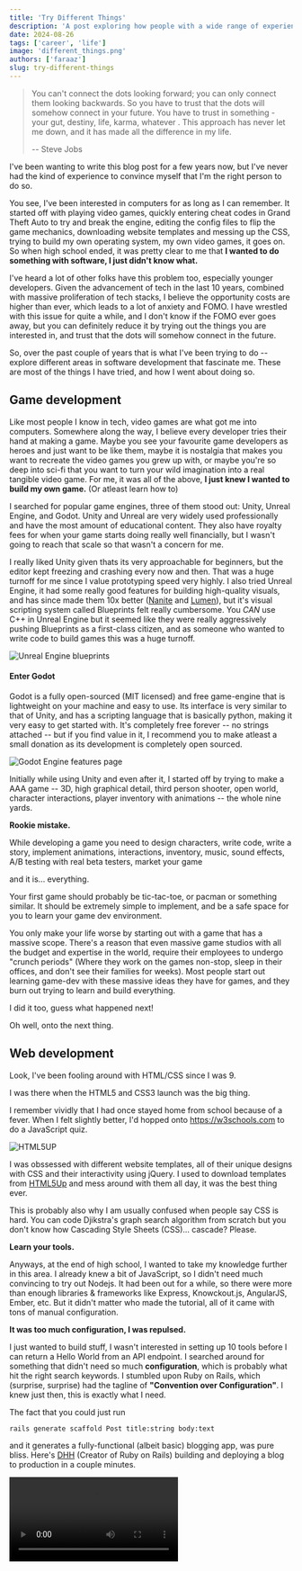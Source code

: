 ```yaml
---
title: 'Try Different Things'
description: 'A post exploring how people with a wide range of experiences are more likely to do well in life, you don’t have to specialize too soon.'
date: 2024-08-26
tags: ['career', 'life']
image: 'different_things.png'
authors: ['faraaz']
slug: try-different-things
---
```



> You can't connect the dots looking forward; you can only connect them looking backwards. So you have to trust that 
>the dots will somehow connect in your future. You have to trust in something - your gut, destiny, life, karma, whatever
>. This approach has never let me down, and it has made all the difference in my life.
>
>-- Steve Jobs

I've been wanting to write this blog post for a few years now, but I've never had the kind of experience to 
convince myself that I'm the right person to do so. 

You see, I've been interested in computers for as long as I can remember.
It started off with playing video games, quickly entering cheat codes in Grand Theft Auto to try and break the engine, 
editing the config files to flip the game mechanics, downloading website templates and messing up the CSS, trying to 
build my own operating system, my own video games, it goes on. So when high school ended, it was pretty clear to me 
that **I wanted to do something with software, I just didn't know what.**

I've heard a lot of other folks have this problem too, especially younger developers. Given the advancement of tech
in the last 10 years, combined with massive proliferation of tech stacks, I believe the opportunity costs are higher than 
ever, which leads to a lot of anxiety and FOMO. I have wrestled with this issue for quite a while, and I don't know if
the FOMO ever goes away, but you can definitely reduce it by trying out the things you are interested in, and trust that
the dots will somehow connect in the future.

So, over the past couple of years that is what I've been trying to do -- explore different areas in software development
that fascinate me. These are most of the things I have tried, and how I went about doing so.

## Game development

Like most people I know in tech, video games are what got me into computers. Somewhere along the way, I believe 
every developer tries their hand at making a game. Maybe you see your favourite game developers as heroes and just want
to be like them, maybe it is nostalgia that makes you want to recreate the video games you grew up with, or maybe you're
so deep into sci-fi that you want to turn your wild imagination into a real tangible video game. For me, it was all of
the above, **I just knew I wanted to build my own game.** (Or atleast learn how to)

I searched for popular game engines, three of them stood out: Unity, Unreal Engine, and Godot. Unity and Unreal are
very widely used professionally and have the most amount of educational content. They also have royalty fees for when your game
starts doing really well financially, but I wasn't going to reach that scale so that wasn't a concern for me.

I really liked Unity given thats its very approachable for beginners, but the editor kept freezing and crashing every now and then. That 
was a huge turnoff for me since I value prototyping speed very highly. I also tried Unreal Engine, it had some really 
good features for building high-quality visuals, and has since made them 10x better ([Nanite](https://dev.epicgames.com/documentation/en-us/unreal-engine/nanite-virtualized-geometry-in-unreal-engine) and [Lumen](https://dev.epicgames.com/documentation/en-us/unreal-engine/lumen-global-illumination-and-reflections-in-unreal-engine)), but it's visual scripting system called Blueprints felt really cumbersome. You _CAN_ use C++ in Unreal Engine 
but it seemed like they were really aggressively pushing Blueprints as a first-class citizen, and as someone who wanted 
to write code to build games this was a huge turnoff.

![Unreal Engine blueprints](https://d1iv7db44yhgxn.cloudfront.net/documentation/images/f65984c9-013f-488f-b1de-f4a869a79c59/bpqs_6_step4.png)

#### Enter Godot

Godot is a fully open-sourced (MIT licensed) and free game-engine that is lightweight on your machine and easy to use.
Its interface is very similar to that of Unity, and has a scripting language that is basically python, making it very 
easy to get started with. It's completely free forever -- no  strings attached -- but if you find value in it, I 
recommend you to make atleast a small donation as its development is completely open sourced.

![Godot Engine features page](godot.png)

Initially while using Unity and even after it, I started off by trying to make a AAA game -- 3D, high graphical detail, 
third person shooter, open world, character interactions, player inventory with animations -- the whole nine yards.

**Rookie mistake.**

While developing a game you need to design characters, write code, write a story, implement animations, interactions,
inventory, music, sound effects, A/B testing with real beta testers, market your game

and it is... everything.

Your first game should probably be tic-tac-toe, or pacman or something similar. It should be extremely simple to
implement, and be a safe space for you to learn your game dev environment.

<Tweet id="1567601173276008450" />

You only make your life worse by starting out with a game that has a massive scope. There's a reason that even massive
game studios with all the budget and expertise in the world, require their employees to undergo "crunch periods" (Where they work on
the games non-stop, sleep in their offices, and don't see their families for weeks). Most people start
out learning game-dev with these massive ideas they have for games, and they burn out trying to learn and build 
everything.

I did it too, guess what happened next!

Oh well, onto the next thing.

## Web development

Look, I've been fooling around with HTML/CSS since I was 9. 

I was there when the HTML5 and CSS3 launch was the big thing.

I remember vividly that I had once stayed home from school because of a fever. When I felt slightly better, I'd
hopped onto https://w3schools.com to do a JavaScript quiz.

![HTML5UP](html5up.png)

I was obssessed with different website templates, all of their unique designs with CSS and their interactivity using
jQuery. I used to download templates from [HTML5Up](https://html5up.net) and mess around with them all day, 
it was the best thing ever. 

This is probably also why I am usually confused when people say CSS is hard. You can code Djikstra's graph search 
algorithm from scratch but you don't know how Cascading Style Sheets (CSS)... cascade? Please.

**Learn your tools.**

Anyways, at the end of high school, I wanted to take my knowledge further in this area. I already knew a bit of
JavaScript, so I didn't need much convincing to try out Nodejs. It had been out for a while, so there were
more than enough libraries & frameworks like Express, Knowckout.js, AngularJS, Ember, etc. But it didn't matter who 
made the tutorial, all of it came with tons of manual configuration. 

**It was too much configuration, I was repulsed.**

I just wanted to build stuff, I wasn't interested in setting up 10 tools before I can return a Hello World from an API
endpoint. I searched around for something that didn't need so much **configuration**, which is probably what hit the 
right search keywords. I stumbled upon Ruby on Rails, which (surprise, surprise) had the tagline of **"Convention over 
Configuration"**. I knew just then, this is exactly what I need.

The fact that you could just run 

```
rails generate scaffold Post title:string body:text
```

and it generates a fully-functional (albeit basic) blogging app, was pure bliss. Here's 
[DHH](https://twitter.com/DHH) (Creator of Ruby on Rails) building and deploying a blog to production in a couple
minutes.

<Video src="https://d2biiyjlsh52uh.cloudfront.net/rails/rails-8-demo.mp4" />

Learning Ruby on Rails really did kickstart my career in ways I would not have thought of, and I wouldn't have it any 
other way. 

You should check it for yourself at [their homepage](https://rubyonrails.org).

## Systems development

I built a lot of projects in the realm of web development -- chat apps, todo lists, blogging platforms, code judge 
platforms. But it was a lot of the same, sending requests back and forth to a web server, with only a slightly different 
flavor each time. I wanted to do something dfferent, something a few levels _deeper_.

**Something much closer to the metal.**

Well, what is closer to the metal than an operating system? I don't remember how but I found a tutorial for building
and operating system in Rust. What more could one ask for? So I went over to https://intermezzos.github.io/ and got 
cracking. It involved writing a bootloader in x86 Assembly, booting into "real mode", making the jump to "Long Mode" 
where the real work begins. The intermezzos tutorial seemed incomplete, but thankfully they mention that it's based on 
https://os.phil-opp.com, so I went over there and got into a lot more things:

Managing exceptions, double faults (exceptions while handling exceptions), dealing with hardware interrupts, managing
memory, allocating the heap,.... And it goes on.

It looked something like this:
![OS GIF](https://os.phil-opp.com/hardware-interrupts/qemu-hardware-timer-dots.gif)

**But this time it was exciting, not overwhelming.**

It seemed like a signal that I enjoy working on things that are around the same level of hardware abstraction as operating systems.
This was around the time that COVID hit, and yet again I found myself wanting to work on something interesting again.
I don't remember why but I decided to build my own programming language, HOW HARD COULD IT REALLY BE?!

![Tisp blog post](tisp.png)

I eventually found out, wrote a 
[blog post about it](https://dev.to/faraazahmad/i-was-bored-so-i-built-my-own-programming-language-30f1), and boy did it
do numbers.

This helped me narrow my interests in systems development, helped me find a job where I don't hate every second of it.
Helped me find like-minded people, people who were interested in the same things I was, people who helped me be a 
better engineer. 

I started speaking at technical conferences, local meetups. Met a lot of amazing people in the industry, and it 
snowballed from there.

## Epilogue

None of this is linear, upwards progress; there will be setbacks. Sometimes more setbacks than progress, but you gotta 
make sure the slope trends upwards, little by little.

You've got to try and do a little bit every day, it doesn't have to be some game-changing, world shattering progress, it
just has to be. People overestimate how much they can do in 6 months, and underestimate how much they can do in 6 years.

Expose yourself to different experiences. Work at a massive organization, join a startup, or start your own. 
Go to tech meetups/conferences, be a speaker, "fail" in front of everyone, what's the worst that could happen? Let it happen. You'll
come out better on the other side.

![Build Shit](build-shit.png)

People with a wide range of experiences are more likely to do well in life, you don't have to specialize too soon. You
see it all and eventually make informed judgements on what you want to focus on. You don't need to be an expert on 
everything you do, but atleast make the effort to learn how deep the rabbit hole goes.


Trust me, you're gonna make it.

<YouTube id="B6lBtiQZSho" />
